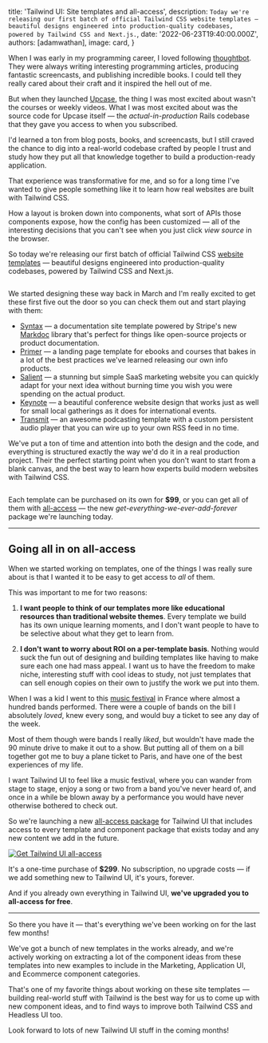 
  title: 'Tailwind UI: Site templates and all-access',
  description: `Today we're releasing our first batch of official Tailwind CSS website templates — beautiful designs engineered into production-quality codebases, powered by Tailwind CSS and Next.js.`,
  date: '2022-06-23T19:40:00.000Z',
  authors: [adamwathan],
  image: card,
}


When I was early in my programming career, I loved following [thoughtbot](https://thoughtbot.com/).
They were always writing interesting programming articles, producing fantastic screencasts, and publishing incredible books.
I could tell they really cared about their craft and it inspired the hell out of me.

But when they launched [Upcase](https://thoughtbot.com/upcase), the thing I was most excited about wasn't the courses or weekly videos. What I was most excited about was the source code for Upcase itself — the _actual-in-production_ Rails codebase that they gave you access to when you subscribed.

I'd learned a ton from blog posts, books, and screencasts, but I still craved the chance to dig into a real-world codebase crafted by people I trust and study how they put all that knowledge together to build a production-ready application.

That experience was transformative for me, and so for a long time I've wanted to give people something like it to learn how real websites are built with Tailwind CSS.

How a layout is broken down into components, what sort of APIs those components expose, how the config has been customized — all of the interesting decisions that you can't see when you just click _view source_ in the browser.

So today we're releasing our first batch of official Tailwind CSS [website templates](https://tailwindui.com/templates) — beautiful designs engineered into production-quality codebases, powered by Tailwind CSS and Next.js.

<div className="my-8">
  <a href="https://tailwindui.com/templates">
    <img src={templates.src} alt=""/>
  </a>
</div>

We started designing these way back in March and I'm really excited to get these first five out the door so you can check them out and start playing with them:

- [Syntax](https://syntax.tailwindui.com/) — a documentation site template powered by Stripe's new [Markdoc](https://markdoc.io/) library that's perfect for things like open-source projects or product documentation.
- [Primer](https://primer.tailwindui.com/) — a landing page template for ebooks and courses that bakes in a lot of the best practices we've learned releasing our own info products.
- [Salient](https://salient.tailwindui.com/) — a stunning but simple SaaS marketing website you can quickly adapt for your next idea without burning time you wish you were spending on the actual product.
- [Keynote](https://keynote.tailwindui.com/) — a beautiful conference website design that works just as well for small local gatherings as it does for international events.
- [Transmit](https://transmit.tailwindui.com/) — an awesome podcasting template with a custom persistent audio player that you can wire up to your own RSS feed in no time.

We've put a ton of time and attention into both the design and the code, and everything is structured exactly the way we'd do it in a real production project. Their the perfect starting point when you don't want to start from a blank canvas, and the best way to learn how experts build modern websites with Tailwind CSS.

<div className="my-8">
  <a href="https://tailwindui.com/templates/primer">
    <img src={codeStructure.src} alt=""/>
  </a>
</div>

Each template can be purchased on its own for **$99**, or you can get all of them with [all-access](https://tailwindui.com/all-access) — the new _get-everything-we-ever-add-forever_ package we're launching today.

---

## Going all in on all-access

When we started working on templates, one of the things I was really sure about is that I wanted it to be easy to get access to _all_ of them.

This was important to me for two reasons:

1. **I want people to think of our templates more like educational resources than traditional website themes**. Every template we build has its own unique learning moments, and I don't want people to have to be selective about what they get to learn from.

2. **I don't want to worry about ROI on a per-template basis**. Nothing would suck the fun out of designing and building templates like having to make sure each one had mass appeal. I want us to have the freedom to make niche, interesting stuff with cool ideas to study, not just templates that can sell enough copies on their own to justify the work we put into them.

When I was a kid I went to this [music festival](https://en.concerts-metal.com/concert_-_Hellfest_2008-3308.html) in France where almost a hundred bands performed. There were a couple of bands on the bill I absolutely _loved_, knew every song, and would buy a ticket to see any day of the week.

Most of them though were bands I really _liked_, but wouldn't have made the 90 minute drive to make it out to a show. But putting all of them on a bill together got me to buy a plane ticket to Paris, and have one of the best experiences of my life.

I want Tailwind UI to feel like a music festival, where you can wander from stage to stage, enjoy a song or two from a band you've never heard of, and once in a while be blown away by a performance you would have never otherwise bothered to check out.

So we're launching a new [all-access package](https://tailwindui.com/all-access) for Tailwind UI that includes access to every template and component package that exists today and any new content we add in the future.

<div className="my-8">
  <a href="https://tailwindui.com/all-access">
    <img src={allAccess.src} alt="Get Tailwind UI all-access"/>
  </a>
</div>

It's a one-time purchase of **$299**. No subscription, no upgrade costs — if we add something new to Tailwind UI, it's yours, forever.

And if you already own everything in Tailwind UI, **we've upgraded you to all-access for free**.

---

So there you have it — that's everything we've been working on for the last few months!

We've got a bunch of new templates in the works already, and we're actively working on extracting a lot of the component ideas from these templates into new examples to include in the Marketing, Application UI, and Ecommerce component categories.

That's one of my favorite things about working on these site templates — building real-world stuff with Tailwind is the best way for us to come up with new component ideas, and to find ways to improve both Tailwind CSS and Headless UI too.

Look forward to lots of new Tailwind UI stuff in the coming months!
